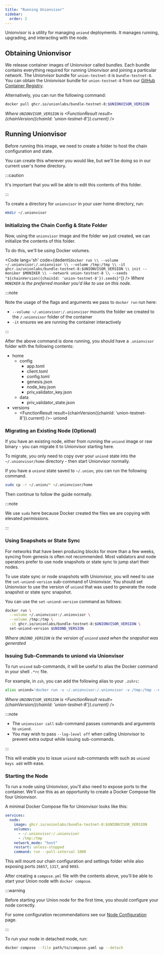 ```yaml
---
title: "Running Unionvisor"
sidebar:
  order: 2
---
```



Unionvisor is a utility for managing `uniond` deployments. It manages running, upgrading, and interacting with the node.

## Obtaining Unionvisor

We release container images of Unionvisor called bundles. Each bundle contains everything required for running Unionvisor and joining a particular network. The Unionvisor bundle for `union-testnet-8` is `bundle-testnet-8`. You can obtain the Unionvisor bundle for `union-testnet-8` from our [GitHub Container Registry](https://github.com/orgs/unionlabs/packages/container/package/bundle-testnet-8).

Alternatively, you can run the following command:

```sh frame="none"
docker pull ghcr.io/unionlabs/bundle-testnet-8:$UNIONVISOR_VERSION
```

_Where `UNIONVISOR_VERSION` is <FunctionResult result={chainVersion({chainId: 'union-testnet-8'}).current} />_

## Running Unionvisor

Before running this image, we need to create a folder to host the chain configuration and state.

You can create this wherever you would like, but we'll be doing so in our current user's home directory.

:::caution

It's important that you will be able to edit this contents of this folder.

:::

To create a directory for `unionvisor` in your user home directory, run:

```sh frame="none"
mkdir ~/.unionvisor
```

### Initializing the Chain Config & State Folder

Now, using the `unionvisor` image and the folder we just created, we can initialize the contents of this folder.

To do this, we'll be using Docker volumes.

<Code
  lang='sh'
  code={dedent(`
    docker run \\
      --volume ~/.unionvisor:/.unionvisor \\
      --volume /tmp:/tmp \\
      -it ghcr.io/unionlabs/bundle-testnet-8:$UNIONVISOR_VERSION \\
      init --moniker $MONIKER \\
      --network union-testnet-8 \\
      --seeds "${chainVersion({chainId: 'union-testnet-8'}).seeds}"
  `)}
/>
_Where `MONIKER` is the preferred moniker you'd like to use on this node._

:::note

Note the usage of the flags and arguments we pass to `docker run` run here:

- `--volume ~/.unionvisor:/.unionvisor` mounts the folder we created to the `/.unionvisor` folder of the container
- `-it` ensures we are running the container interactively

:::

After the above command is done running, you should have a `.unionvisor` folder with the following contents:

<FileTree>

- home
  - config
    - app.toml
    - client.toml
    - config.toml
    - genesis.json
    - node_key.json
    - priv_validator_key.json
  - data
    - priv_validator_state.json
- versions
  - <FunctionResult result={chainVersion({chainId: 'union-testnet-8'}).current} />- uniond

</FileTree>

### Migrating an Existing Node (Optional)

If you have an existing node, either from running the `uniond` image or raw binary - you can migrate it to Unionvisor starting here.

To migrate, you only need to copy over your `uniond` state into the `~/.unionvisor/home` directory - then start Unionvisor normally.

If you have a `uniond` state saved to `~/.union`, you can run the following command.

```sh frame="none"
sudo cp -r ~/.union/* ~/.unionvisor/home
```

Then continue to follow the guide normally.

:::note

We use `sudo` here because Docker created the files we are copying with elevated permissions.

:::

### Using Snapshots or State Sync

For networks that have been producing blocks for more than a few weeks, syncing from genesis is often not recommended. Most validators and node operators prefer to use node snapshots or state sync to jump start their nodes.

To use state sync or node snapshots with Unionvisor, you will need to use the `set-uniond-version` sub-command of Unionvisor. You should set Unionvisor to use the version of `uniond` that was used to generate the node snapshot or state sync snapshot.

You can use the `set-uniond-version` command as follows:

```sh frame="none"
docker run \
  --volume ~/.unionvisor:/.unionvisor \
  --volume /tmp:/tmp \
  -it ghcr.io/unionlabs/bundle-testnet-8:$UNIONVISOR_VERSION \
  set-uniond-version $UNIOND_VERSION
```
*Where `UNIOND_VERSION` is the version of `uniond` used when the snapshot was generated*


### Issuing Sub-Commands to uniond via Unionvisor

To run `uniond` sub-commands, it will be useful to alias the Docker command in your shell `.*rc` file.

For example, in `zsh`, you can add the following alias to your `.zshrc`:

```sh frame="none"
alias uniond='docker run -v ~/.unionvisor:/.unionvisor -v /tmp:/tmp --network host -it ghcr.io/unionlabs/bundle-testnet-8:$UNIONVISOR_VERSION --log-level off call --'
```

_Where `UNIONVISOR_VERSION` is <FunctionResult result={chainVersion({chainId: 'union-testnet-8'}).current} />_

:::note

- The `unionvisor call` sub-command passes commands and arguments to `uniond`.
- You may wish to pass `--log-level off` when calling Unionvisor to prevent extra output while issuing sub-commands.

:::

This will enable you to issue `uniond` sub-commands with such as `uniond keys add` with ease.

### Starting the Node

To run a node using Unionvisor, you'll also need to expose ports to the container. We'll use this as an opportunity to create a Docker Compose file four Unionvisor.

A minimal Docker Compose file for Unionvisor looks like this:

```yaml
services:
  node:
    image: ghcr.io/unionlabs/bundle-testnet-8:$UNIONVISOR_VERSION
    volumes:
      - ~/.unionvisor:/.unionvisor
      - /tmp:/tmp
    network_mode: "host"
    restart: unless-stopped
    command: run --poll-interval 1000
```

This will mount our chain configuration and settings folder while also exposing ports `26657`, `1317`, and `9093`.

After creating a `compose.yml` file with the contents above, you'll be able to start your Union node with `docker compose`.

:::warning

Before starting your Union node for the first time, you should configure your node correctly.

For some configuration recommendations see our [Node Configuration](/infrastructure/node-operators/node-configuration) page.

:::

To run your node in detached mode, run:

```sh frame="none"
docker compose --file path/to/compose.yaml up --detach
```
